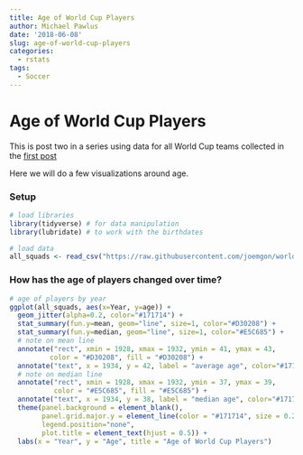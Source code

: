 ```yaml
---
title: Age of World Cup Players
author: Michael Pawlus
date: '2018-06-08'
slug: age-of-world-cup-players
categories:
  - rstats
tags:
  - Soccer
---
```


# Age of World Cup Players

This is post two in a series using data for all World Cup teams collected in the [first post](https://michaelpawlus.netlify.com/2018/06/05/all-world-cup-squads/)

Here we will do a few visualizations around age.

### Setup

```r
# load libraries  
library(tidyverse) # for data manipulation
library(lubridate) # to work with the birthdates

# load data
all_squads <- read_csv("https://raw.githubusercontent.com/joemgon/worldcup2018/master/squads.csv")
```

### How has the age of players changed over time?

```r
# age of players by year
ggplot(all_squads, aes(x=Year, y=age)) +
  geom_jitter(alpha=0.2, color="#171714") +
  stat_summary(fun.y=mean, geom="line", size=1, color="#D30208") +
  stat_summary(fun.y=median, geom="line", size=1, color="#E5C685") +
  # note on mean line
  annotate("rect", xmin = 1928, xmax = 1932, ymin = 41, ymax = 43,
          color = "#D30208", fill = "#D30208") +
  annotate("text", x = 1934, y = 42, label = "average age", color="#171714", hjust = 0, size = 4) +
  # note on median line
  annotate("rect", xmin = 1928, xmax = 1932, ymin = 37, ymax = 39,
           color = "#E5C685", fill = "#E5C685") +
  annotate("text", x = 1934, y = 38, label = "median age", color="#171714", hjust = 0, size = 4) +
  theme(panel.background = element_blank(), 
        panel.grid.major.y = element_line(color = "#171714", size = 0.25), 
        legend.position="none",
        plot.title = element_text(hjust = 0.5)) + 
  labs(x = "Year", y = "Age", title = "Age of World Cup Players")
```
